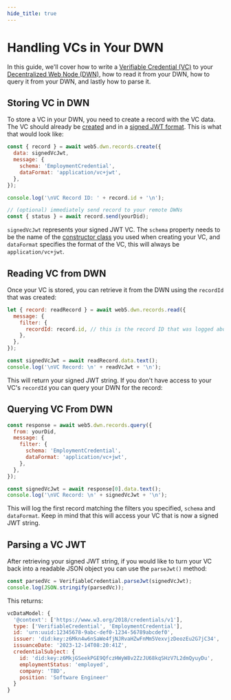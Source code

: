 ```yaml
---
hide_title: true
---
```


# Handling VCs in Your DWN

In this guide, we'll cover how to write a [Verifiable Credential (VC)](https://developer.tbd.website/docs/web5/learn/verifiable-credentials) to your [Decentralized Web Node (DWN)](https://developer.tbd.website/docs/web5/learn/decentralized-web-nodes), how to read it from your DWN, how to query it from your DWN, and lastly how to parse it.

## Storing VC in DWN

To store a VC in your DWN, you need to create a record with the VC data. The VC should already be [created](https://developer.tbd.website/docs/web5/build/verifiable-credentials/fan-club-vc#create-credential) and in a [signed JWT format](https://developer.tbd.website/docs/web5/build/verifiable-credentials/fan-club-vc#sign-credential). This is what that would look like:

```javascript
const { record } = await web5.dwn.records.create({
  data: signedVcJwt,
  message: {
    schema: 'EmploymentCredential',
    dataFormat: 'application/vc+jwt',
  },
});

console.log('\nVC Record ID: ' + record.id + '\n');

// (optional) immediately send record to your remote DWNs
const { status } = await record.send(yourDid);
```

`signedVcJwt` represents your signed JWT VC. The `schema` property needs to be the name of the [constructor class](https://developer.tbd.website/docs/web5/build/verifiable-credentials/fan-club-vc#model-credential) you used when creating your VC, and `dataFormat` specifies the format of the VC, this will always be `application/vc+jwt`.

## Reading VC from DWN

Once your VC is stored, you can retrieve it from the DWN using the `recordId` that was created:

```javascript
let { record: readRecord } = await web5.dwn.records.read({
  message: {
    filter: {
      recordId: record.id, // this is the record ID that was logged above
    },
  },
});

const signedVcJwt = await readRecord.data.text();
console.log('\nVC Record: \n' + readVcJwt + '\n');
```

This will return your signed JWT string. If you don't have access to your VC's `recordId` you can query your DWN for the record:

## Querying VC From DWN

```javascript
const response = await web5.dwn.records.query({
  from: yourDid,
  message: {
    filter: {
      schema: 'EmploymentCredential',
      dataFormat: 'application/vc+jwt',
    },
  },
});

const signedVcJwt = await response[0].data.text();
console.log('\nVC Record: \n' + signedVcJwt + '\n');
```

This will log the first record matching the filters you specified, `schema` and `dataFormat`. Keep in mind that this will access your VC that is now a signed JWT string.

## Parsing a VC JWT

After retrieving your signed JWT string, if you would like to turn your VC back into a readable JSON object you can use the `parseJwt()` method:

```javascript
const parsedVc = VerifiableCredential.parseJwt(signedVcJwt);
console.log(JSON.stringify(parsedVc));
```

This returns:

```javascript
vcDataModel: {
  '@context': ['https://www.w3.org/2018/credentials/v1'],
  type: ['VerifiableCredential', 'EmploymentCredential'],
  id: 'urn:uuid:12345678-9abc-def0-1234-56789abcdef0',
  issuer: 'did:key:z6Mkn4w6nSaWe4fjNJRvaHZwFnMm5VexvjzDeozEu2G7jC34',
  issuanceDate: '2023-12-14T08:20:41Z',
  credentialSubject: {
    id: 'did:key:z6MkjGSeekPGE9QfczHWyW8v2ZzJU68kqSHzV7L2dmQyuyDu',
    employmentStatus: 'employed',
    company: 'TBD',
    position: 'Software Engineer'
  }
}
```
